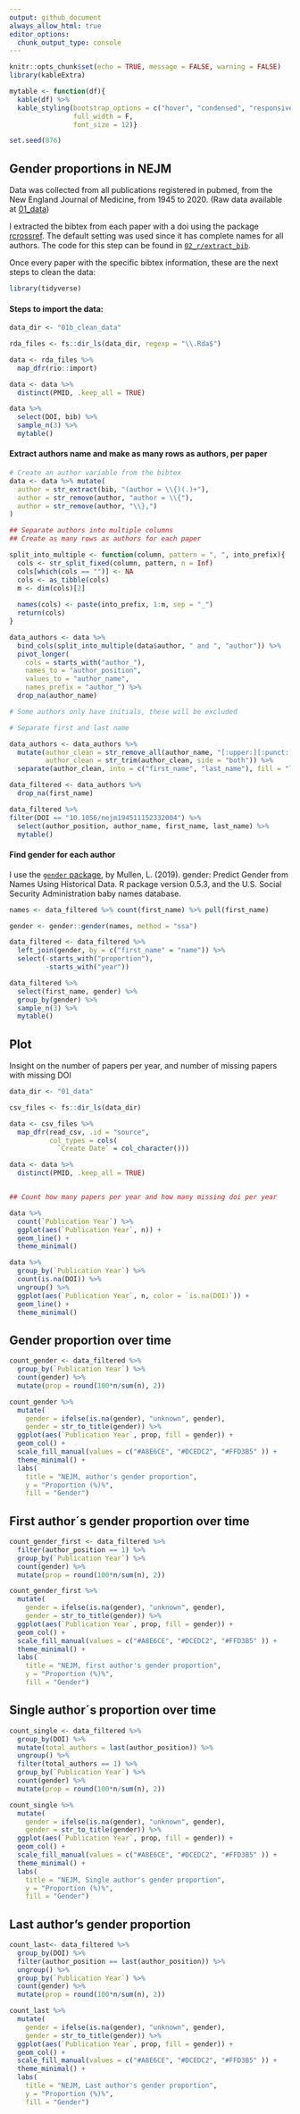 ```yaml
---
output: github_document
always_allow_html: true
editor_options: 
  chunk_output_type: console
---
```


```r
knitr::opts_chunk$set(echo = TRUE, message = FALSE, warning = FALSE)
library(kableExtra)

mytable <- function(df){
  kable(df) %>%
  kable_styling(bootstrap_options = c("hover", "condensed", "responsive"),
                full_width = F,
                font_size = 12)}

set.seed(876)
```
## Gender proportions in NEJM

Data was collected from all publications registered in pubmed, from the New England Journal of Medicine, from 1945 to 2020. (Raw data available at [01_data]())

I extracted the bibtex from each paper with a doi using the package [rcrossref](https://github.com/ropensci/rcrossref). The default setting was used since it has complete names for all authors. The code for this step can be found in [`02_r/extract_bib`](https://github.com/palolili23/pubmed_webscrap/blob/master/02_r/extract_bib.R).

Once every paper with the specific bibtex information, these are the next steps to clean the data: 

```r
library(tidyverse)
```

#### Steps to import the data:
```r

data_dir <- "01b_clean_data"

rda_files <- fs::dir_ls(data_dir, regexp = "\\.Rda$")

data <- rda_files %>% 
  map_dfr(rio::import)

data <- data %>% 
  distinct(PMID, .keep_all = TRUE)

data %>% 
  select(DOI, bib) %>% 
  sample_n(3) %>% 
  mytable()

```

#### Extract authors name and make as many rows as authors, per paper

```r
# Create an author variable from the bibtex
data <- data %>% mutate(
  author = str_extract(bib, "(author = \\{)(.)+"),
  author = str_remove(author, "author = \\{"),
  author = str_remove(author, "\\},")
)

## Separate authors into multiple columns
## Create as many rows as authors for each paper

split_into_multiple <- function(column, pattern = ", ", into_prefix){
  cols <- str_split_fixed(column, pattern, n = Inf)
  cols[which(cols == "")] <- NA
  cols <- as_tibble(cols)
  m <- dim(cols)[2]
  
  names(cols) <- paste(into_prefix, 1:m, sep = "_")
  return(cols)
}

data_authors <- data %>% 
  bind_cols(split_into_multiple(data$author, " and ", "author")) %>% 
  pivot_longer(
    cols = starts_with("author_"),
    names_to = "author_position",
    values_to = "author_name",
    names_prefix = "author_") %>% 
  drop_na(author_name)

# Some authors only have initials, these will be excluded

# Separate first and last name

data_authors <- data_authors %>% 
  mutate(author_clean = str_remove_all(author_name, "[:upper:][:punct:]"),
         author_clean = str_trim(author_clean, side = "both")) %>% 
  separate(author_clean, into = c("first_name", "last_name"), fill = "left")

data_filtered <- data_authors %>% 
  drop_na(first_name) 

data_filtered %>% 
filter(DOI == "10.1056/nejm194511152332004") %>% 
  select(author_position, author_name, first_name, last_name) %>% 
  mytable()
```

#### Find gender for each author

I use the [`gender` package](https://github.com/ropensci/gender), by Mullen, L. (2019). gender: Predict Gender from Names Using Historical Data. R package version 0.5.3, 
and the U.S. Social Security Administration baby names database.

```r
names <- data_filtered %>% count(first_name) %>% pull(first_name)

gender <- gender::gender(names, method = "ssa")

data_filtered <- data_filtered %>% 
  left_join(gender, by = c("first_name" = "name")) %>% 
  select(-starts_with("proportion"),
         -starts_with("year"))

data_filtered %>% 
  select(first_name, gender) %>% 
  group_by(gender) %>% 
  sample_n(3) %>% 
  mytable()
```

## Plot

Insight on the number of papers per year, and number of missing papers with missing DOI

```r
data_dir <- "01_data"

csv_files <- fs::dir_ls(data_dir)

data <- csv_files %>% 
  map_dfr(read_csv, .id = "source",
          col_types = cols(
            `Create Date` = col_character()))

data <- data %>% 
  distinct(PMID, .keep_all = TRUE)


## Count how many papers per year and how many missing doi per year

data %>% 
  count(`Publication Year`) %>% 
  ggplot(aes(`Publication Year`, n)) +
  geom_line() +
  theme_minimal()

data %>% 
  group_by(`Publication Year`) %>% 
  count(is.na(DOI)) %>% 
  ungroup() %>% 
  ggplot(aes(`Publication Year`, n, color = `is.na(DOI)`)) +
  geom_line() +
  theme_minimal()

```

## Gender proportion over time


```r
count_gender <- data_filtered %>% 
  group_by(`Publication Year`) %>% 
  count(gender) %>% 
  mutate(prop = round(100*n/sum(n), 2))

count_gender %>% 
  mutate(
    gender = ifelse(is.na(gender), "unknown", gender), 
    gender = str_to_title(gender)) %>% 
  ggplot(aes(`Publication Year`, prop, fill = gender)) +
  geom_col() +
  scale_fill_manual(values = c("#A8E6CE", "#DCEDC2", "#FFD3B5" )) +
  theme_minimal() +
  labs(
    title = "NEJM, author's gender proportion",
    y = "Proportion (%)%",
    fill = "Gender")

```

## First author´s gender proportion over time

```r
count_gender_first <- data_filtered %>% 
  filter(author_position == 1) %>% 
  group_by(`Publication Year`) %>% 
  count(gender) %>% 
  mutate(prop = round(100*n/sum(n), 2))

count_gender_first %>% 
  mutate(
    gender = ifelse(is.na(gender), "unknown", gender), 
    gender = str_to_title(gender)) %>% 
  ggplot(aes(`Publication Year`, prop, fill = gender)) +
  geom_col() +
  scale_fill_manual(values = c("#A8E6CE", "#DCEDC2", "#FFD3B5" )) +
  theme_minimal() +
  labs(
    title = "NEJM, first author's gender proportion",
    y = "Proportion (%)%",
    fill = "Gender")
```

## Single author´s proportion over time

```r
count_single <- data_filtered %>% 
  group_by(DOI) %>% 
  mutate(total_authors = last(author_position)) %>%
  ungroup() %>% 
  filter(total_authors == 1) %>% 
  group_by(`Publication Year`) %>% 
  count(gender) %>% 
  mutate(prop = round(100*n/sum(n), 2))

count_single %>% 
  mutate(
    gender = ifelse(is.na(gender), "unknown", gender), 
    gender = str_to_title(gender)) %>% 
  ggplot(aes(`Publication Year`, prop, fill = gender)) +
  geom_col() +
  scale_fill_manual(values = c("#A8E6CE", "#DCEDC2", "#FFD3B5" )) +
  theme_minimal() +
  labs(
    title = "NEJM, Single author's gender proportion",
    y = "Proportion (%)%",
    fill = "Gender")

```

## Last author's gender proportion 

```r
count_last<- data_filtered %>% 
  group_by(DOI) %>% 
  filter(author_position == last(author_position)) %>%
  ungroup() %>% 
  group_by(`Publication Year`) %>% 
  count(gender) %>% 
  mutate(prop = round(100*n/sum(n), 2))

count_last %>% 
  mutate(
    gender = ifelse(is.na(gender), "unknown", gender), 
    gender = str_to_title(gender)) %>% 
  ggplot(aes(`Publication Year`, prop, fill = gender)) +
  geom_col() +
  scale_fill_manual(values = c("#A8E6CE", "#DCEDC2", "#FFD3B5" )) +
  theme_minimal() +
  labs(
    title = "NEJM, Last author's gender proportion",
    y = "Proportion (%)%",
    fill = "Gender")
```

